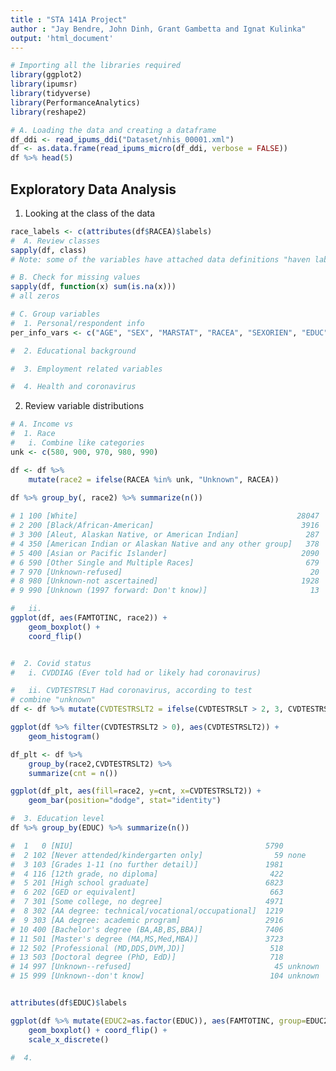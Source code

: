 ```yaml
---
title : "STA 141A Project"
author : "Jay Bendre, John Dinh, Grant Gambetta and Ignat Kulinka"
output: 'html_document'
--- 
```


```r
# Importing all the libraries required
library(ggplot2)
library(ipumsr)
library(tidyverse)
library(PerformanceAnalytics)
library(reshape2)
```

```r
# A. Loading the data and creating a dataframe
df_ddi <- read_ipums_ddi("Dataset/nhis_00001.xml")
df <- as.data.frame(read_ipums_micro(df_ddi, verbose = FALSE))
df %>% head(5)
```


## Exploratory Data Analysis

1. Looking at the class of the data
```r
race_labels <- c(attributes(df$RACEA)$labels)
#  A. Review classes
sapply(df, class)
# Note: some of the variables have attached data definitions "haven labeled"

# B. Check for missing values
sapply(df, function(x) sum(is.na(x)))
# all zeros

# C. Group variables
#  1. Personal/respondent info
per_info_vars <- c("AGE", "SEX", "MARSTAT", "RACEA", "SEXORIEN", "EDUC", "ASTATFLG", "CSTATFLG")

#  2. Educational background

#  3. Employment related variables

#  4. Health and coronavirus

```

2. Review variable distributions
```r
# A. Income vs
#  1. Race 
#   i. Combine like categories
unk <- c(580, 900, 970, 980, 990)

df <- df %>%
	mutate(race2 = ifelse(RACEA %in% unk, "Unknown", RACEA))

df %>% group_by(, race2) %>% summarize(n())
								
# 1 100 [White]                                                 28047
# 2 200 [Black/African-American]                                 3916
# 3 300 [Aleut, Alaskan Native, or American Indian]               287
# 4 350 [American Indian or Alaskan Native and any other group]   378
# 5 400 [Asian or Pacific Islander]                              2090
# 6 590 [Other Single and Multiple Races]                         679
# 7 970 [Unknown-refused]                                          20
# 8 980 [Unknown-not ascertained]                                1928
# 9 990 [Unknown (1997 forward: Don't know)]                       13

#   ii. 
ggplot(df, aes(FAMTOTINC, race2)) +
	geom_boxplot() +
	coord_flip()


#  2. Covid status
#   i. CVDDIAG (Ever told had or likely had coronavirus)

#   ii. CVDTESTRSLT Had coronavirus, according to test
# combine "unknown"
df <- df %>% mutate(CVDTESTRSLT2 = ifelse(CVDTESTRSLT > 2, 3, CVDTESTRSLT))

ggplot(df %>% filter(CVDTESTRSLT2 > 0), aes(CVDTESTRSLT2)) + 
	geom_histogram()

df_plt <- df %>% 
	group_by(race2,CVDTESTRSLT2) %>% 
	summarize(cnt = n())

ggplot(df_plt, aes(fill=race2, y=cnt, x=CVDTESTRSLT2)) + 
    geom_bar(position="dodge", stat="identity")

#  3. Education level
df %>% group_by(EDUC) %>% summarize(n())

#  1   0 [NIU]                                           5790 
#  2 102 [Never attended/kindergarten only]                59 none
#  3 103 [Grades 1-11 (no further detail)]               1981 
#  4 116 [12th grade, no diploma]                         422
#  5 201 [High school graduate]                          6823
#  6 202 [GED or equivalent]                              663
#  7 301 [Some college, no degree]                       4971
#  8 302 [AA degree: technical/vocational/occupational]  1219 
#  9 303 [AA degree: academic program]                   2916 
# 10 400 [Bachelor's degree (BA,AB,BS,BBA)]              7406
# 11 501 [Master's degree (MA,MS,Med,MBA)]               3723
# 12 502 [Professional (MD,DDS,DVM,JD)]                   518
# 13 503 [Doctoral degree (PhD, EdD)]                     718
# 14 997 [Unknown--refused]                                45 unknown
# 15 999 [Unknown--don't know]                            104 unknown 


attributes(df$EDUC)$labels

ggplot(df %>% mutate(EDUC2=as.factor(EDUC)), aes(FAMTOTINC, group=EDUC2)) +
	geom_boxplot() + coord_flip() +
	scale_x_discrete()

#  4. 



```
